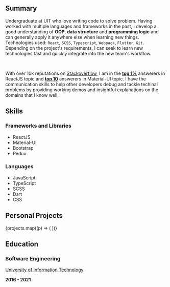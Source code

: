 
## Summary

Undergraduate at UIT who love writing code to solve problem. Having worked with
multiple languages and frameworks in the past, I develop a good understanding of
**OOP**, **data structure** and **programming logic** and can generally apply it
anywhere else when learning new things. Technologies used: `React`, `SCSS`,
`Typescript`, `Webpack`, `Flutter`, `Git`. Depending on the project's requirements,
I can seek to learn new technologies fast and quickly integrate into the new
team's workflow.

<br />

With over 10k reputations on [Stackoverflow](https://stackoverflow.com/users/9449426/nearhuscarl), I am in the **[top 1%](https://stackoverflow.com/users/story/9449426)**
answerers in ReactJS topic and **[top 10](https://stackoverflow.com/tags/material-ui/topusers)** answerers in Material-UI topic.
I have the communication skills to help other developers debug and tackle techinal problems by providing working demos and
insightful explanations on the domains that I know well.

## Skills

### Frameworks and Libraries

-  ReactJS
-  Material-UI
-  Bootstrap
-  Redux

### Languages

-  JavaScript
-  TypeScript
-  SCSS
-  Dart
-  CSS

## Personal Projects

<ProjectGrid>
	{projects.map((p) => (
		<ProjectPreview key={p.title} project={p} />
	))}
</ProjectGrid>

## Education

### Software Engineering

[University of Information Technology](https://en.uit.edu.vn)

**2016 - 2021**
